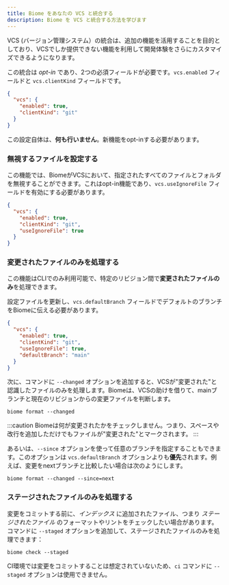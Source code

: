 ```yaml
---
title: Biome をあなたの VCS と統合する
description: Biome を VCS と統合する方法を学びます
---
```


VCS (バージョン管理システム）の統合は、追加の機能を活用することを目的としており、VCSでしか提供できない機能を利用して開発体験をさらにカスタマイズできるようになります。

この統合は *opt-in* であり、2つの必須フィールドが必要です。`vcs.enabled` フィールドと `vcs.clientKind` フィールドです。

```json title="biome.json"
{
  "vcs": {
    "enabled": true,
    "clientKind": "git"
  }
}
```

この設定自体は、**何も行いません**。新機能をopt-inする必要があります。

### 無視するファイルを設定する

この機能では、BiomeがVCSにおいて、指定されたすべてのファイルとフォルダを無視することができます。これはopt-in機能であり、`vcs.useIgnoreFile` フィールドを有効にする必要があります。

```json title="biome.json" ins={5}
{
  "vcs": {
    "enabled": true,
    "clientKind": "git",
    "useIgnoreFile": true
  }
}
```

### 変更されたファイルのみを処理する

この機能はCLIでのみ利用可能で、特定のリビジョン間で**変更されたファイルのみ**を処理できます。

設定ファイルを更新し、`vcs.defaultBranch` フィールドでデフォルトのブランチをBiomeに伝える必要があります。

```json title="biome.json" ins={6}
{
  "vcs": {
    "enabled": true,
    "clientKind": "git",
    "useIgnoreFile": true,
    "defaultBranch": "main"
  }
}
```

次に、コマンドに `--changed` オプションを追加すると、VCSが"変更された"と認識したファイルのみを処理します。Biomeは、VCSの助けを借りて、mainブランチと現在のリビジョンからの変更ファイルを判断します。

```shell
biome format --changed
```

:::caution
Biomeは何が変更されたかをチェックしません。つまり、スペースや改行を追加しただけでもファイルが"変更された"とマークされます。
:::

あるいは、`--since` オプションを使って任意のブランチを指定することもできます。このオプションは `vcs.defaultBranch` オプションよりも**優先**されます。例えば、変更をnextブランチと比較したい場合は次のようにします。

```shell
biome format --changed --since=next
```

### ステージされたファイルのみを処理する

変更をコミットする前に、_インデックス_ に追加されたファイル、つまり _ステージされたファイル_ のフォーマットやリントをチェックしたい場合があります。
コマンドに `--staged` オプションを追加して、ステージされたファイルのみを処理できます：

```shell
biome check --staged
```

CI環境では変更をコミットすることは想定されていないため、`ci` コマンドに `--staged` オプションは使用できません。
